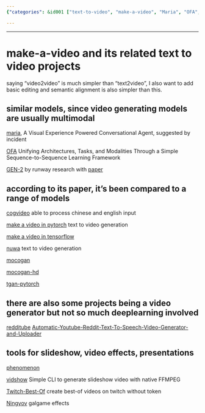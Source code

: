 ```yaml
---
{"categories": &id001 ["text-to-video", "make-a-video", "Maria", "OFA", "GEN-2", "CogVideo", "Nuwa", "MoCoGAN", "tgan-pytorch", "Redditube", "Ningyov", "multimodal", "deep learning", "video generation"], "category": "Text-to-Video Projects", "date": "2022-12-08 15:55:56", "description": "Text-to-video projects like make-a-video, Maria, OFA, GEN-2, CogVideo, Nuwa, MoCoGAN, tgan-pytorch, Redditube, and Ningyov employ multimodal techniques with distinctive features, leveraging deep learning for diverse video generation tasks.", "tags": *id001, "title": "make-a-video and its related text to video projects"}

---
```


------
# make-a-video and its related text to video projects

saying "video2video" is much simpler than "text2video", I also want to add basic editing and semantic alignment is also simpler than this.

## similar models, since video generating models are usually multimodal

[maria](https://github.com/jokieleung/Maria), A Visual Experience Powered Conversational Agent, suggested by incident

[OFA](https://github.com/OFA-Sys/OFA) Unifying Architectures, Tasks, and Modalities Through a Simple Sequence-to-Sequence Learning Framework

[GEN-2](https://research.runwayml.com/gen2) by runway research with [paper](https://arxiv.org/abs/2302.03011)

## according to its paper, it's been compared to a range of models

[cogvideo](https://github.com/THUDM/CogVideo) able to process chinese and english input

[make a video in pytorch](https://github.com/lucidrains/make-a-video-pytorch) text to video generation

[make a video in tensorflow](https://github.com/soran-ghaderi/make-a-video)

[nuwa](https://github.com/lucidrains/nuwa-pytorch) text to video generation

[mocogan](https://github.com/sergeytulyakov/mocogan)

[mocogan-hd](https://github.com/snap-research/MoCoGAN-HD#:~:text=/-,MoCoGAN%2DHD,-Public)

[tgan-pytorch](https://github.com/proceduralia/tgan-pytorch)

## there are also some projects being a video generator but not so much deeplearning involved

[redditube](https://github.com/charlypoirier/redditube)
[Automatic-Youtube-Reddit-Text-To-Speech-Video-Generator-and-Uploader](https://github.com/HA6Bots/Automatic-Youtube-Reddit-Text-To-Speech-Video-Generator-and-Uploade)

## tools for slideshow, video effects, presentations

[phenomenon](https://github.com/react-phenomenon/phenomenon)

[vidshow](https://github.com/oknoorap/vidshow) Simple CLI to generate slideshow video with native FFMPEG

[Twitch-Best-Of](https://github.com/BayoDev/Twitch-Best-Of) create best-of videos on twitch without token

[Ningyov](https://github.com/613-forever/Ningyov) galgame effects

